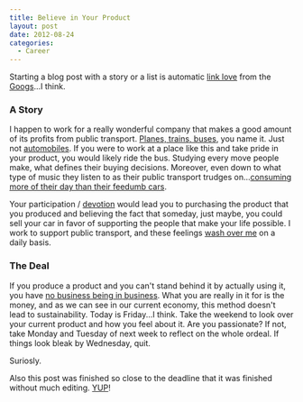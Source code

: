```yaml
---
title: Believe in Your Product
layout: post
date: 2012-08-24
categories:
  - Career
---
```


Starting a blog post with a story or a list is automatic [link love][1]
from the [Googs][2]...I think.

### A Story

I happen to work for a really wonderful company that makes a good amount
of its profits from public transport. [Planes, trains, buses][3], you name
it. Just not [automobiles][4]. If you were to work at a place like this
and take pride in your product, you would likely ride the bus. Studying
every move people make, what defines their buying decisions. Moreover, even down
to what type of music they listen to as their public transport trudges
on...[consuming more of their day than their feedumb cars][5].

Your participation / [devotion][6] would lead you to purchasing the
product that you produced and believing the fact that someday, just
maybe, you could sell your car in favor of supporting the people that
make your life possible. I work to support public transport, and these
feelings [wash over me][7] on a daily basis.

### The Deal

If you produce a product and you can't stand behind it by actually using
it, you have [no business being in business][8]. What you are really in
it for is the money, and as we can see in our current economy, this
method doesn't lead to sustainability. Today is Friday...I think. Take
the weekend to look over your current product and how you feel about it.
Are you passionate? If not, take Monday and Tuesday of next week to
reflect on the whole ordeal. If things look bleak by Wednesday, quit.

Suriosly.

Also this post was finished so close to the deadline that it was
finished without much editing. [YUP][9]!


[1]: https://gimmebar.com/view/50368ee329ca154c66000002/big
[2]: http://duckduckgo.com/?t=
[3]: https://gimmebar.com/view/502bb36faac4221844000002/big
[4]: https://gimmebar.com/view/5031916aaac422225b000016/big
[5]: https://gimmebar.com/view/50340ae129ca15593d000005/big
[6]: http://cageme.herokuapp.com/random
[7]: https://gimmebar.com/view/50368ee329ca154c66000002/big
[8]: http://smallbiztrends.com/wp-content/uploads/2012/08/business-punch.jpg
[9]: http://youtu.be/ZQkxJ4WcXjA
